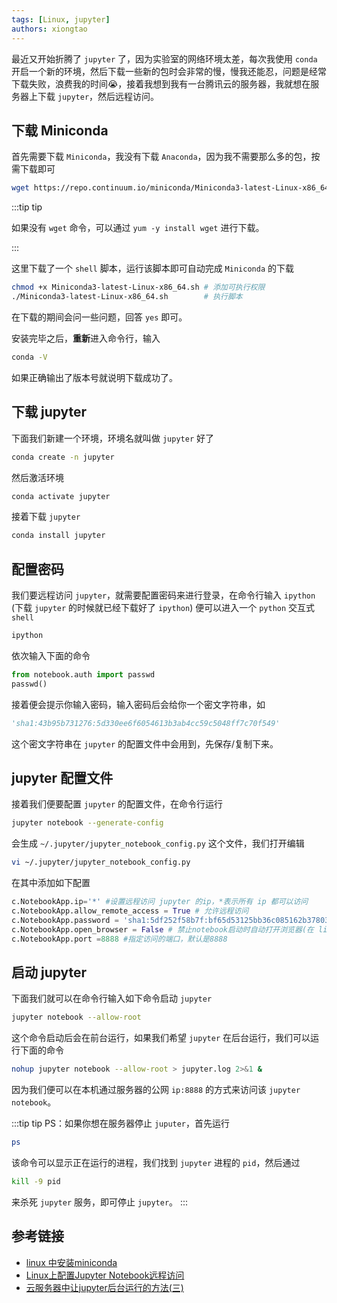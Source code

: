 ```yaml
---
tags: [Linux, jupyter]
authors: xiongtao
---
```


最近又开始折腾了 `jupyter` 了，因为实验室的网络环境太差，每次我使用 `conda` 开启一个新的环境，然后下载一些新的包时会非常的慢，慢我还能忍，问题是经常下载失败，浪费我的时间😭，接着我想到我有一台腾讯云的服务器，我就想在服务器上下载 `jupyter`，然后远程访问。

## 下载 Miniconda

首先需要下载 `Miniconda`，我没有下载 `Anaconda`，因为我不需要那么多的包，按需下载即可

```bash
wget https://repo.continuum.io/miniconda/Miniconda3-latest-Linux-x86_64.sh
```

:::tip tip

如果没有 `wget` 命令，可以通过 `yum -y install wget` 进行下载。

:::

这里下载了一个 `shell` 脚本，运行该脚本即可自动完成 `Miniconda` 的下载

```bash
chmod +x Miniconda3-latest-Linux-x86_64.sh # 添加可执行权限
./Miniconda3-latest-Linux-x86_64.sh        # 执行脚本
```

在下载的期间会问一些问题，回答 `yes` 即可。

安装完毕之后，**重新**进入命令行，输入

```bash
conda -V
```

如果正确输出了版本号就说明下载成功了。

## 下载 jupyter

下面我们新建一个环境，环境名就叫做 `jupyter` 好了

```bash
conda create -n jupyter
```

然后激活环境

```bash
conda activate jupyter
```

接着下载 `jupyter`

```bash
conda install jupyter
```

## 配置密码

我们要远程访问 `jupyter`，就需要配置密码来进行登录，在命令行输入 `ipython` (下载 `jupyter` 的时候就已经下载好了 `ipython`) 便可以进入一个 `python` 交互式 `shell`

```bash
ipython
```

依次输入下面的命令

```python
from notebook.auth import passwd
passwd()
```

接着便会提示你输入密码，输入密码后会给你一个密文字符串，如

```python
'sha1:43b95b731276:5d330ee6f6054613b3ab4cc59c5048ff7c70f549'
```

这个密文字符串在 `jupyter` 的配置文件中会用到，先保存/复制下来。

##  jupyter 配置文件

接着我们便要配置 `jupyter` 的配置文件，在命令行运行

```bash
jupyter notebook --generate-config
```

会生成 `~/.jupyter/jupyter_notebook_config.py` 这个文件，我们打开编辑

```bash
vi ~/.jupyter/jupyter_notebook_config.py
```

在其中添加如下配置

```python
c.NotebookApp.ip='*' #设置远程访问 jupyter 的ip，*表示所有 ip 都可以访问
c.NotebookApp.allow_remote_access = True # 允许远程访问
c.NotebookApp.password = 'sha1:5df252f58b7f:bf65d53125bb36c085162b3780377f66d73972d1' #填写刚刚生成的密文  
c.NotebookApp.open_browser = False # 禁止notebook启动时自动打开浏览器(在 linux 服务器一般都是 ssh 命令行访问，没有图形界面的。所以，启动也没啥用)  
c.NotebookApp.port =8888 #指定访问的端口，默认是8888
```

## 启动 jupyter

下面我们就可以在命令行输入如下命令启动 `jupyter`

```bash
jupyter notebook --allow-root
```

这个命令启动后会在前台运行，如果我们希望 `jupyter` 在后台运行，我们可以运行下面的命令

```bash
nohup jupyter notebook --allow-root > jupyter.log 2>&1 &
```

因为我们便可以在本机通过服务器的公网 `ip:8888` 的方式来访问该 `jupyter notebook`。

:::tip tip
PS：如果你想在服务器停止  `juputer`，首先运行

```bash
ps
```

 该命令可以显示正在运行的进程，我们找到 `jupyter` 进程的 `pid`，然后通过

```bash
kill -9 pid
```

来杀死 `jupyter` 服务，即可停止 `jupyter`。
:::

## 参考链接

- [linux 中安装miniconda](https://www.jianshu.com/p/47ed480daccc)
- [Linux上配置Jupyter Notebook远程访问](https://fuhailin.github.io/remote-jupyter-notebook/)
- [云服务器中让jupyter后台运行的方法(三)](https://blog.csdn.net/weixin_42561002/article/details/85382922)